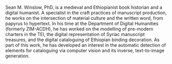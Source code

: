 Sean M. Winslow, PhD, is a medieval and Ethiopianist book historian and a digital humanist. A specialist in the craft practices of manuscript production, he works on the intersection of material culture and the written word, from papyrus to hypertext. In his time at the Department of Digital Humanities (formerly ZIM-ACDH), he has worked on the modelling of pre-modern charters in the TEI, the digital representation of Syriac manuscript treasures, and the digital cataloguing of Ethiopian binding decoration. As part of this work, he has developed an interest in the automatic detection of elements for cataloguing via computer vision and its inverse, text-to-image generation.
